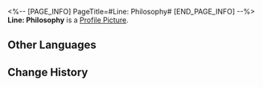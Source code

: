 <%-- [PAGE_INFO]
PageTitle=#Line: Philosophy#
[END_PAGE_INFO] --%>
{{Stub|Location information}}
{{Item Infobox
|id          = 223272
|image       = Dreamscape Pass Sticker Text.png
|type        = Dreamscape Pass Sticker
|type2       = Talking Clock Stickers
|invCategory = 
|rarity      = 4
|effect      = Digital stickers that can be used to decorate the pages of the Dreamtour Handbook. They come in many different styles.
|description = 
|source1     = [[Learn about the true opinion of the collection fanatic Intellitron toward technological progress]]
}}
{{Description|Shotgun or bazooka? That's the question...}}
'''Line: Philosophy''' is a [[Profile Picture]].

==Other Languages==
{{Other Languages
|en   = Line: Philosophy
|zhs  = 台词：哲学
|zht  = 台詞：哲學
|ja   = セリフ：哲学
|ko   = 대사: 철학
|es   = Guion: Filosofía
|fr   = Réplique : philosophie
|ru   = Реплика: Философские раздумья
|th   = บทพูด: ปรัชญา
|vi   = Lời Thoại: Triết Học
|de   = Spruch: Philosophie
|id   = Dialog: Filsafat
|pt   = Linha: Filosofia
}}

==Change History==
{{Change History|2.0}}